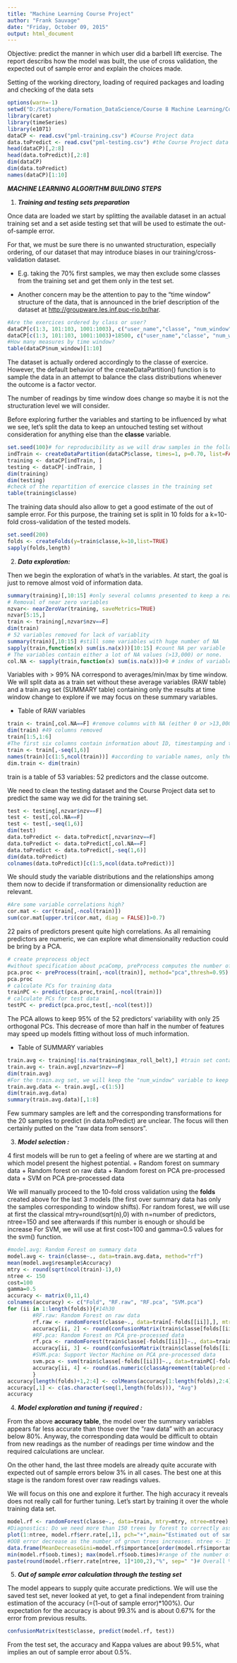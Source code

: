 ```yaml
---
title: "Machine Learning Course Project"
author: "Frank Sauvage"
date: "Friday, October 09, 2015"
output: html_document
---
```


Objective: predict the manner in which user did a barbell lift exercise. The report describs how the model was built, the use of cross validation, the expected out of sample error and explain the choices made.

Setting of the working directory, loading of required packages and loading and checking of the data sets

```r
options(warn=-1)
setwd("D:/Statsphere/Formation_DataScience/Course 8 Machine Learning/Course Project")
library(caret)
library(timeSeries)
library(e1071)
dataCP <- read.csv("pml-training.csv") #Course Project data
data.toPredict <- read.csv("pml-testing.csv") #the Course Project data to predict for the submission part
head(dataCP)[,2:8]
head(data.toPredict)[,2:8]
dim(dataCP)
dim(data.toPredict)
names(dataCP)[1:10]
```

**_MACHINE LEARNING ALGORITHM BUILDING STEPS_**

1. **_Training and testing sets preparation_** 

Once data are loaded we start by splitting the available dataset in an actual training set and a set aside testing set that will be used to estimate the out-of-sample error.

   For that, we must be sure there is no unwanted structuration, especially ordering, of our dataset that may introduce biases in our training/cross-validation dataset.
   
  + E.g. taking the 70% first samples, we may then exclude some classes from the training set and get them only in the test set.
  
  + Another concern may be the attention to pay to the "time window" structure of the data, that is announced in the brief description of the dataset at <http://groupware.les.inf.puc-rio.br/har>. 

```r
#Are the exercices ordered by class or user?
dataCP[c(1:3, 101:103, 1001:1003), c("user_name","classe", "num_window")]
dataCP[c(1:3, 101:103, 1001:1003)+18500, c("user_name","classe", "num_window")]
#How many measures by time window?
table(dataCP$num_window)[1:10]
```
   The dataset is actually ordered accordingly to the classe of exercice. However, the default behavior of the createDataPartition() function is to sample the data in an attempt to balance the class distributions whenever the outcome is a factor vector.
   
   The number of readings by time window does change so maybe it is not the structuration level we will consider.
   
   Before exploring further the variables and starting to be influenced by what we see, let's split the data to keep an untouched testing set without consideration for anything else than the **classe** variable.
```r
set.seed(100)# for reproducibility as we will draw samples in the following commands and analyses
indTrain <- createDataPartition(dataCP$classe, times=1, p=0.70, list=FALSE)
training <- dataCP[indTrain, ] 
testing <- dataCP[-indTrain, ]
dim(training)
dim(testing)
#check of the repartition of exercice classes in the training set
table(training$classe)
```

The training data should also allow to get a good estimate of the out of sample error. For this purpose, the training set is split in 10 folds for a k=10-fold cross-validation of the tested models.
```r
set.seed(200)
folds <- createFolds(y=train$classe,k=10,list=TRUE)
sapply(folds,length)
```

2. **_Data exploration:_** 

Then we begin the exploration of what's in the variables.
At start, the goal is just to remove almost void of information data.

```r
summary(training)[,10:15] #only several columns presented to keep a readable report
# Removal of near zero variables
nzvar<- nearZeroVar(training, saveMetrics=TRUE)
nzvar[5:15,]
train <- training[,nzvar$nzv==F]
dim(train)
# 52 variables removed for lack of variablity
summary(train)[,10:15] #still some variables with huge number of NA
sapply(train,function(x) sum(is.na(x)))[10:15] #count NA per variable
# The variables contain either a lot of NA values (>13,000) or none. 
col.NA <- sapply(train,function(x) sum(is.na(x)))>0 # index of variables with NAs (>99% NAs then)
```
   Variables with > 99% NA correspond to averages/min/max by time window. We will split data as a train set without these average variables (RAW table) and a train.avg set (SUMMARY table) containing only the results at time window change to explore if we may focus on these summary variables.

+ Table of RAW variables
```r
train <- train[,col.NA==F] #remove columns with NA (either 0 or >13,000 NA)
dim(train) #49 columns removed
train[1:5,1:6]
#The first six columns contain information about ID, timestamping and time window ID, which don't seem relevant to characterize the weight lifting exercices. They are removed.
train <- train[,-seq(1,6)]
names(train)[c(1:5,ncol(train))] #according to variable names, only the classe of move and sensors'outputs remain.
dim.train <- dim(train)
```
   train is a table of 53 variables: 52 predictors and the classe outcome.

   We need to clean the testing dataset and the Course Project data set to predict the same way we did for the training set.
```r
test <- testing[,nzvar$nzv==F]
test <- test[,col.NA==F]
test <- test[,-seq(1,6)]
dim(test)
data.toPredict <- data.toPredict[,nzvar$nzv==F]
data.toPredict <- data.toPredict[,col.NA==F]
data.toPredict <- data.toPredict[,-seq(1,6)]
dim(data.toPredict)
colnames(data.toPredict)[c(1:5,ncol(data.toPredict))]
```

We should study the variable distributions and the relationships among them now to decide if transformation or dimensionality reduction are relevant.
```r
#Are some variable correlations high?
cor.mat <- cor(train[,-ncol(train)])
sum(cor.mat[upper.tri(cor.mat, diag = FALSE)]>0.7)
```
22 pairs of predictors present quite high correlations. As all remaining predictors are numeric, we can explore what dimensionality reduction could be bring by a PCA.
```r
# create preprocess object
#without specification about pcaComp, preProcess computes the number of PC required from thresh
pca.proc <- preProcess(train[,-ncol(train)], method="pca",thresh=0.95)
pca.proc
# calculate PCs for training data
trainPC <- predict(pca.proc,train[,-ncol(train)])
# calculate PCs for test data
testPC <- predict(pca.proc,test[,-ncol(test)])
```
The PCA allows to keep 95% of the 52 predictors' variability with only 25 orthogonal PCs. This decrease of more than half in the number of features may speed up models fitting without loss of much information.

+ Table of SUMMARY variables
```r
train.avg <- training[!is.na(training$max_roll_belt),] #train set containing average values
train.avg <- train.avg[,nzvar$nzv==F]
dim(train.avg)
#For the train.avg set, we will keep the "num_window" variable to keep track of individual WLE composed of several windows
train.avg.data <- train.avg[,-c(1:5)]
dim(train.avg.data)
summary(train.avg.data)[,1:8]
```
Few summary samples are left and the corresponding transformations for the 20 samples to predict (in data.toPredict) are unclear. The focus will then certainly putted on the "raw data from sensors".

3. **_Model selection :_** 

4 first models will be run to get a feeling of where are we starting at and which model present the highest potential.
  + Random forest on summary data
  + Random forest on raw data
  + Random forest on PCA pre-processed data
  + SVM on PCA pre-processed data
  
  We will manually proceed to the 10-fold cross validation using the **folds** created above for the last 3 models (the first over summary data has only the samples corresponding to window shifts).
  For random forest, we will use at first the classical mtry=round(sqrt(n),0) with n=number of predictors, ntree=150 and see afterwards if this number is enough or should be increase
  For SVM, we will use at first cost=100 and gamma=0.5 values for the svm() function.

```r
#model.avg: Random Forest on summary data
model.avg <- train(classe~., data=train.avg.data, method="rf")
mean(model.avg$resample$Accuracy)
mtry <- round(sqrt(ncol(train)-1),0)
ntree <- 150
cost=100
gamma=0.5
accuracy <- matrix(0,11,4)
colnames(accuracy) <- c("Fold", "RF.raw", "RF.pca", "SVM.pca")
for (ii in 1:length(folds)){#14h30
        #RF.raw: Random Forest on raw data
        rf.raw <- randomForest(classe~., data=train[-folds[[ii]],], mtry=mtry, ntree=ntree)
        accuracy[ii, 2] <- round(confusionMatrix(train$classe[folds[[ii]]],predict(rf.raw,train[folds[[ii]],]))$overall[1],3)
        #RF.pca: Random Forest on PCA pre-processed data
        rf.pca <- randomForest(train$classe[-folds[[ii]]]~., data=trainPC[-folds[[ii]],], mtry=mtry, ntree=ntree)
        accuracy[ii, 3] <- round(confusionMatrix(train$classe[folds[[ii]]],predict(rf.pca,trainPC[folds[[ii]],]))$overall[1],3)
        #SVM.pca: Support Vector Machine on PCA pre-processed data
        svm.pca <- svm(train$classe[-folds[[ii]]]~., data=trainPC[-folds[[ii]],], cost = cost, gamma = gamma, cross = 0)
        accuracy[ii, 4] <- round(as.numeric(classAgreement(table(pred = predict(svm.pca, trainPC[folds[[ii]],]), true = train$classe[folds[[ii]]]))[1]),3)
        }
accuracy[length(folds)+1,2:4] <- colMeans(accuracy[1:length(folds),2:4])
accuracy[,1] <- c(as.character(seq(1,length(folds))), "Avg")
accuracy
```

4. **_Model exploration and tuning if required :_**

From the above **accuracy table**, the model over the summary variables appears far less accurate than those over the "raw data" with an accuracy below 80%. Anyway, the corresponding data would be difficult to obtain from new readings as the number of readings per time window and the required calculations are unclear.

On the other hand, the last three models are already quite accurate with expected out of sample errors below 3% in all cases. The best one at this stage is the random forest over raw readings values.

We will focus on this one and explore it further. The high accuracy it reveals does not really call for further tuning. Let's start by training it over the whole training data set. 
```r
model.rf <- randomForest(classe~., data=train, mtry=mtry, ntree=ntree)
#Diagnostics: Do we need more than 150 trees by forest to correctly assess the OOB (Out Of the Bag) error, or can we decrease this number to increase the training speed?
plot(1:ntree, model.rf$err.rate[,1], pch="+",main="Estimated out of sample error for the final model \n according to the number of grown trees by sampling", xlab="Number of trees", ylab="Out of the Bag Error", cex.main=0.8) 
#OOB error decrease as the number of grown trees increases. ntree <- 150 appears enough to reach plateau.
data.frame(MeanDecreaseGini=model.rf$importance[order(model.rf$importance, decreasing = T),]) #importance of variables by decreasing order
min(model.rf$oob.times); max(model.rf$oob.times)#range of the number of times each sample was held "out of the bag" to build individual trees from bootstrap samplings
paste(round(model.rf$err.rate[ntree, 1]*100,2),"%", sep=" ")# Overall % out of sample error estimated over OOB from the ntree bootstrap samplings.
```

5. **_Out of sample error calculation through the testing set_**

The model appears to supply quite accurate predictions. We will use the saved test set, never looked at yet, to get a final independent from training estimation of the accuracy (=(1-out of sample error)*100%).
Our expectation for the accuracy is about 99.3% and is about 0.67% for the error from previous results.
```r
confusionMatrix(test$classe, predict(model.rf, test))
```
From the test set, the accuracy and Kappa values are about 99.5%,  what implies an out of sample error about 0.5%.


